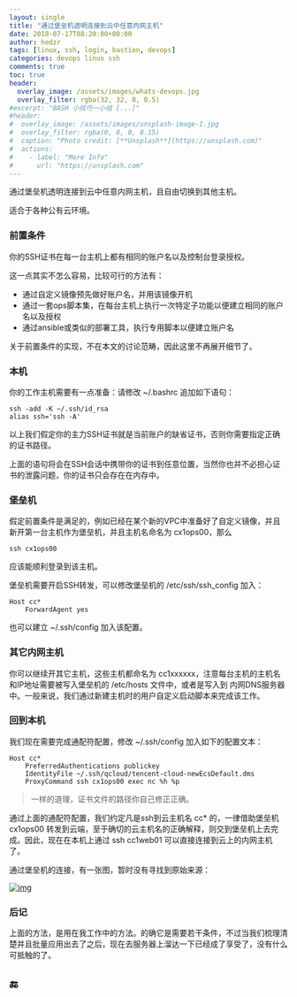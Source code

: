 ```yaml
---
layout: single
title: "通过堡垒机透明连接到云中任意内网主机"
date: 2018-07-17T08:20:00+08:00
author: hedzr
tags: [linux, ssh, login, bastion, devops]
categories: devops linux ssh
comments: true
toc: true
header:
  overlay_image: /assets/images/whats-devops.jpg
  overlay_filter: rgba(32, 32, 0, 0.5)
#excerpt: "BASH 小技巧一小组 [...]"
#header:
#  overlay_image: /assets/images/unsplash-image-1.jpg
#  overlay_filter: rgba(0, 0, 0, 0.15)
#  caption: "Photo credit: [**Unsplash**](https://unsplash.com)"
#  actions:
#    - label: "More Info"
#      url: "https://unsplash.com"
---
```


通过堡垒机透明连接到云中任意内网主机，且自由切换到其他主机。

适合于各种公有云环境。

### 前置条件

你的SSH证书在每一台主机上都有相同的账户名以及控制台登录授权。

这一点其实不怎么容易，比较可行的方法有：

- 通过自定义镜像预先做好账户名，并用该镜像开机
- 通过一套ops脚本集，在每台主机上执行一次特定子功能以便建立相同的账户名以及授权
- 通过ansible或类似的部署工具，执行专用脚本以便建立账户名

关于前置条件的实现，不在本文的讨论范畴，因此这里不再展开细节了。

### 本机

你的工作主机需要有一点准备：请修改 ~/.bashrc 追加如下语句：

```
ssh -add -K ~/.ssh/id_rsa
alias ssh='ssh -A'
```

以上我们假定你的主力SSH证书就是当前账户的缺省证书，否则你需要指定正确的证书路径。

上面的语句将会在SSH会话中携带你的证书到任意位置，当然你也并不必担心证书的泄露问题，你的证书只会存在在内存中。

### 堡垒机

假定前置条件是满足的，例如已经在某个新的VPC中准备好了自定义镜像，并且新开第一台主机作为堡垒机，并且主机名命名为 cx1ops00，那么

```
ssh cx1ops00
```

应该能顺利登录到该主机。

堡垒机需要开启SSH转发，可以修改堡垒机的 /etc/ssh/ssh_config 加入：

```
Host cc*
    ForwardAgent yes
```

也可以建立 ~/.ssh/config 加入该配置。

### 其它内网主机

你可以继续开其它主机，这些主机都命名为 cc1xxxxxx，注意每台主机的主机名和IP地址需要被写入堡垒机的 /etc/hosts 文件中，或者是写入到 内网DNS服务器中。一般来说，我们通过新建主机时的用户自定义启动脚本来完成该工作。

### 回到本机

我们现在需要完成通配符配置，修改 ~/.ssh/config 加入如下的配置文本：

```
Host cc*
    PreferredAuthentications publickey
    IdentityFile ~/.ssh/qcloud/tencent-cloud-newEcsDefault.dms
    ProxyCommand ssh cx1ops00 exec nc %h %p
```

> 一样的道理，证书文件的路径你自己修正正确。

通过上面的通配符配置，我们约定凡是ssh到云主机名 cc\* 的，一律借助堡垒机 cx1ops00 转发到云端，至于确切的云主机名的正确解释，则交到堡垒机上去完成。因此，现在在本机上通过 ssh cc1web01 可以直接连接到云上的内网主机了。

通过堡垒机的连接，有一张图，暂时没有寻找到原始来源：

[![img](https://cdn.jsdelivr.net/gh/hzimg/blog-pics@master/assets/images/ssh-connection-through-1.png)](http://blog.hedzr.com/wp-content/uploads/2018/07/ssh-connection-through-1.png)

### 后记

上面的方法，是用在我工作中的方法。的确它是需要若干条件，不过当我们梳理清楚并且批量应用出去了之后，现在去服务器上溜达一下已经成了享受了，没有什么可抵触的了。

## 🔚
